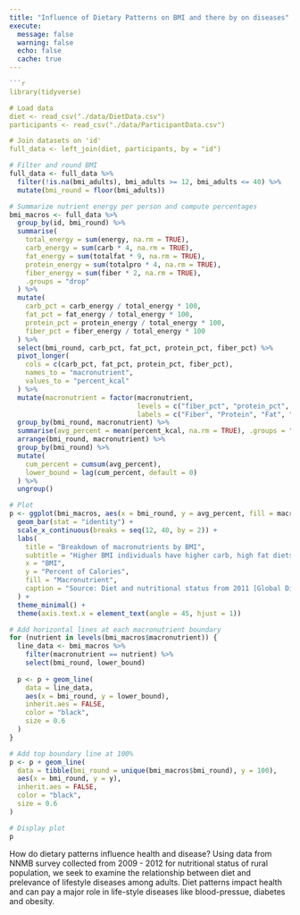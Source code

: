 ```yaml
---
title: "Influence of Dietary Patterns on BMI and there by on diseases"
execute:
  message: false
  warning: false
  echo: false
  cache: true
---
```


```r
```r
library(tidyverse)

# Load data
diet <- read_csv("./data/DietData.csv")
participants <- read_csv("./data/ParticipantData.csv")

# Join datasets on 'id'
full_data <- left_join(diet, participants, by = "id")


```
```r


# Filter and round BMI
full_data <- full_data %>%
  filter(!is.na(bmi_adults), bmi_adults >= 12, bmi_adults <= 40) %>%
  mutate(bmi_round = floor(bmi_adults))

# Summarize nutrient energy per person and compute percentages
bmi_macros <- full_data %>%
  group_by(id, bmi_round) %>%
  summarise(
    total_energy = sum(energy, na.rm = TRUE),
    carb_energy = sum(carb * 4, na.rm = TRUE),
    fat_energy = sum(totalfat * 9, na.rm = TRUE),
    protein_energy = sum(totalpro * 4, na.rm = TRUE),
    fiber_energy = sum(fiber * 2, na.rm = TRUE),
    .groups = "drop"
  ) %>%
  mutate(
    carb_pct = carb_energy / total_energy * 100,
    fat_pct = fat_energy / total_energy * 100,
    protein_pct = protein_energy / total_energy * 100,
    fiber_pct = fiber_energy / total_energy * 100
  ) %>%
  select(bmi_round, carb_pct, fat_pct, protein_pct, fiber_pct) %>%
  pivot_longer(
    cols = c(carb_pct, fat_pct, protein_pct, fiber_pct),
    names_to = "macronutrient",
    values_to = "percent_kcal"
  ) %>%
  mutate(macronutrient = factor(macronutrient,
                                levels = c("fiber_pct", "protein_pct", "fat_pct", "carb_pct"),
                                labels = c("Fiber", "Protein", "Fat", "Carbohydrate"))) %>%
  group_by(bmi_round, macronutrient) %>%
  summarise(avg_percent = mean(percent_kcal, na.rm = TRUE), .groups = "drop") %>%
  arrange(bmi_round, macronutrient) %>%
  group_by(bmi_round) %>%
  mutate(
    cum_percent = cumsum(avg_percent),
    lower_bound = lag(cum_percent, default = 0)
  ) %>%
  ungroup()

# Plot
p <- ggplot(bmi_macros, aes(x = bmi_round, y = avg_percent, fill = macronutrient)) +
  geom_bar(stat = "identity") +
  scale_x_continuous(breaks = seq(12, 40, by = 2)) +
  labs(
    title = "Breakdown of macronutrients by BMI",
    subtitle = "Higher BMI individuals have higher carb, high fat diets",
    x = "BMI",
    y = "Percent of Calories",
    fill = "Macronutrient",
    caption = "Source: Diet and nutritional status from 2011 [Global Dietary Database](https://globaldietarydatabase.org/management/microdata-surveys/653)"
  ) +
  theme_minimal() +
  theme(axis.text.x = element_text(angle = 45, hjust = 1))

# Add horizontal lines at each macronutrient boundary
for (nutrient in levels(bmi_macros$macronutrient)) {
  line_data <- bmi_macros %>%
    filter(macronutrient == nutrient) %>%
    select(bmi_round, lower_bound)
  
  p <- p + geom_line(
    data = line_data,
    aes(x = bmi_round, y = lower_bound),
    inherit.aes = FALSE,
    color = "black",
    size = 0.6
  )
}

# Add top boundary line at 100%
p <- p + geom_line(
  data = tibble(bmi_round = unique(bmi_macros$bmi_round), y = 100),
  aes(x = bmi_round, y = y),
  inherit.aes = FALSE,
  color = "black",
  size = 0.6
)

# Display plot
p


```

How do dietary patterns influence health and disease? Using data from NNMB survey collected from 2009 - 2012 for nutritional status of rural population,  we seek to examine the relationship between diet and prelevance of lifestyle diseases among adults. Diet patterns impact health and can pay a major role in life-style diseases like blood-pressue, diabetes and obesity. 

 